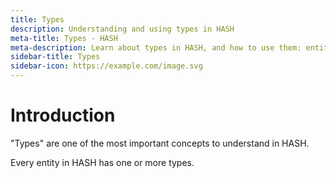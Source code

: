```yaml
---
title: Types
description: Understanding and using types in HASH
meta-title: Types - HASH
meta-description: Learn about types in HASH, and how to use them: entity types, property types, link types, and data types
sidebar-title: Types
sidebar-icon: https://example.com/image.svg
---
```


# Introduction

"Types" are one of the most important concepts to understand in HASH.

Every entity in HASH has one or more types.